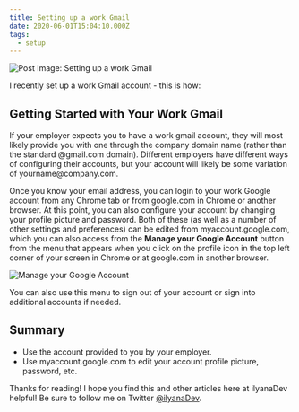 ```yaml
---
title: Setting up a work Gmail
date: 2020-06-01T15:04:10.000Z
tags:
  - setup
---
```


![Post Image: Setting up a work Gmail](setting-up-work-gmail.png "Setting up a work Gmail")

I recently set up a work Gmail account - this is how:

Getting Started with Your Work Gmail
-

If your employer expects you to have a work gmail account, they will most likely provide you with one through the company domain name (rather than the standard @gmail.com domain). Different employers have different ways of configuring their accounts, but your account will likely be some variation of yourname<i></i>@company.com.

Once you know your email address, you can login to your work Google account from any Chrome tab or from google.com in Chrome or another browser. At this point, you can also configure your account by changing your profile picture and password. Both of these (as well as a number of other settings and preferences) can be edited from myaccount.google.com, which you can also access from the **Manage your Google Account** button from the menu that appears when you click on the profile icon in the top left corner of your screen in Chrome or at google.com in another browser.

![Manage your Google Account](google-manage-account.png "Manage your Google Account")

You can also use this menu to sign out of your account or sign into additional accounts if needed.

Summary
--

* Use the account provided to you by your employer.
* Use myaccount.google.com to edit your account profile picture, password, etc.

Thanks for reading! I hope you find this and other articles here at ilyanaDev helpful! Be sure to follow me on Twitter [@ilyanaDev](https://twitter.com/ilyanaDev).
